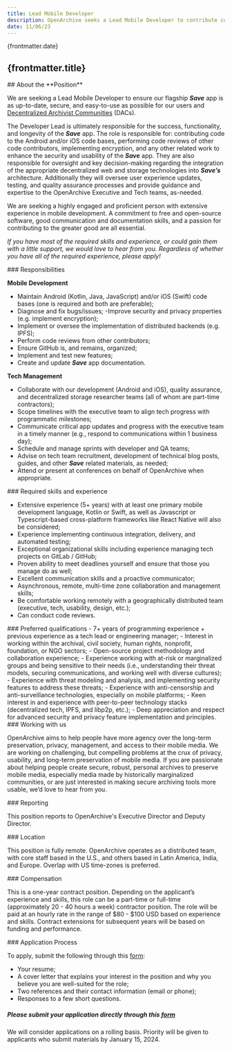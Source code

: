 ```yaml
---
title: Lead Mobile Developer
description: OpenArchive seeks a Lead Mobile Developer to contribute code and manage our overall technical effort, including overseeing the implementation and delivery of our Save app.
date: 11/06/23
---
```



<JobHeaderSection>
{frontmatter.date}

## {frontmatter.title}

</JobHeaderSection>

<AboutSection />

<AboutPositionSection>
## About the **Position**

We are seeking a Lead Mobile Developer to ensure our flagship ***Save*** app is as up-to-date, secure, and easy-to-use as possible for our users and [Decentralized Archivist Communities](https://open-archive.org/programs) (DACs). 

The Developer Lead is ultimately responsible for the success, functionality, and longevity of the ***Save*** app. The role is responsible for: contributing code to the Android and/or iOS code bases, performing code reviews of other code contributors, implementing encryption, and any other related work to enhance the security and usability of the ***Save*** app. They are also responsible for oversight and key decision-making regarding the integration of the appropriate decentralized web and storage technologies into ***Save’s*** architecture. Additionally they will oversee user experience updates, testing, and quality assurance processes and provide guidance and expertise to the OpenArchive Executive and Tech teams, as-needed. 

We are seeking a highly engaged and proficient person with extensive experience in mobile development. A commitment to free and open-source software, good communication and documentation skills, and a passion for contributing to the greater good are all essential.

*If you have most of the required skills and experience, or could gain them with a little support, we would love to hear from you. Regardless of whether you have all of the required experience, please apply!*



</AboutPositionSection>

<DetailsSection>
<DetailItem>
### Responsibilities

**Mobile Development**
- Maintain Android (Kotlin, Java, JavaScript) and/or iOS (Swift) code bases (one is required and both are preferable);
- Diagnose and fix bugs/issues;
-Improve security and privacy properties (e.g. implement encryption);
- Implement or oversee the implementation of distributed backends (e.g. IPFS);
- Perform code reviews from other contributors;
- Ensure GitHub is, and remains, organized;
- Implement and test new features;
- Create and update ***Save*** app documentation.   

**Tech Management**   

- Collaborate with our development (Android and iOS), quality assurance, and decentralized storage researcher teams (all of whom are part-time contractors);
- Scope timelines with the executive team to align tech progress with programmatic milestones;
- Communicate critical app updates and progress with the executive team in a timely manner (e.g., respond to communications within 1 business day);
- Schedule and manage sprints with developer and QA teams;
- Advise on tech team recruitment, development of technical blog posts, guides, and other ***Save*** related materials, as needed;
- Attend or present at conferences on behalf of OpenArchive when appropriate.



</DetailItem>
<DetailItem>
### Required skills and experience

- Extensive experience (5+ years) with at least one primary mobile development language, Kotlin or Swift, as well as Javascript or Typescript-based cross-platform frameworks like React Native will also be considered;
- Experience implementing continuous integration, delivery, and automated testing;
- Exceptional organizational skills including experience managing tech projects on GitLab / GitHub;
- Proven ability to meet deadlines yourself and ensure that those you manage do as well;
- Excellent communication skills and a proactive communicator;
- Asynchronous, remote, multi-time zone collaboration and management skills;
- Be comfortable working remotely with a geographically distributed team  (executive, tech, usability, design, etc.);
- Can conduct code reviews.


</DetailItem>
<DetailItem>
### Preferred qualifications
- 7+ years of programming experience + previous experience as a tech lead or engineering manager;
- Interest in working within the archival, civil society, human rights, nonprofit, foundation, or NGO sectors;
- Open-source project methodology and collaboration experience;
- Experience working with at-risk or marginalized groups and being sensitive to their needs (i.e., understanding their threat models, securing communications, and working well with diverse cultures);
- Experience with threat modeling and analysis, and implementing security features to address these threats;
- Experience with anti-censorship and anti-surveillance technologies, especially on mobile platforms;
- Keen interest in and experience with peer-to-peer technology stacks (decentralized tech, IPFS, and libp2p, etc.);
- Deep appreciation and respect for advanced security and privacy feature implementation and principles.



</DetailItem>
<DetailItem>
  ### Working with us

OpenArchive aims to help people have more agency over the long-term preservation, privacy, management, and access to their mobile media. We are working on challenging, but compelling problems at the crux of privacy, usability, and long-term preservation of mobile media. If you are passionate about helping people create secure, robust, personal archives to preserve mobile media, especially media made by historically marginalized communities, or are just interested in making secure archiving tools more usable, we’d love to hear from you.

</DetailItem>
<DetailItem>
  ### Reporting

This position reports to OpenArchive's Executive Director and Deputy Director.

</DetailItem>
<DetailItem>
  ### Location

This position is fully remote. OpenArchive operates as a distributed team, with core staff based in the U.S., and others based in Latin America, India, and Europe. Overlap with US time-zones is preferred.

</DetailItem>
<DetailItem>
  ### Compensation

This is a one-year contract position. Depending on the applicant’s experience and skills, this role can be a part-time or full-time (approximately 20 - 40 hours a week) contractor position. The role will be paid at an hourly rate in the range of $80 - $100 USD based on experience and skills. Contract extensions for subsequent years will be based on funding and performance.

</DetailItem>
<DetailItem>
  ### Application Process

To apply, submit the following through this [form](https://airtable.com/app5zDAWqXsgawy63/shrwMaBHXG3WaEiKj):

- Your resume;
- A cover letter that explains your interest in the position and why you believe you are well-suited for the role;
- Two references and their contact information (email or phone);
- Responses to a few short questions.

</DetailItem>
<ContactBox>

 [](https://airtable.com/app5zDAWqXsgawy63/shrwMaBHXG3WaEiKj)

##### Please submit your application directly through this [form](https://airtable.com/app5zDAWqXsgawy63/shrwMaBHXG3WaEiKj)

We will consider applications on a rolling basis. Priority will be given to applicants who submit materials by January 15, 2024.

</ContactBox>
</DetailsSection>

<DiverseSection />
